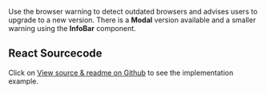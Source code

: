 Use the browser warning to detect outdated browsers and advises users to upgrade to a new version. There is a **Modal** version available and a smaller warning using the **InfoBar** component.

## React Sourcecode

Click on [View source & readme on Github](https://github.com/wfp/ui/tree/master/src/documentation/BrowserWarning) to see the implementation example.

